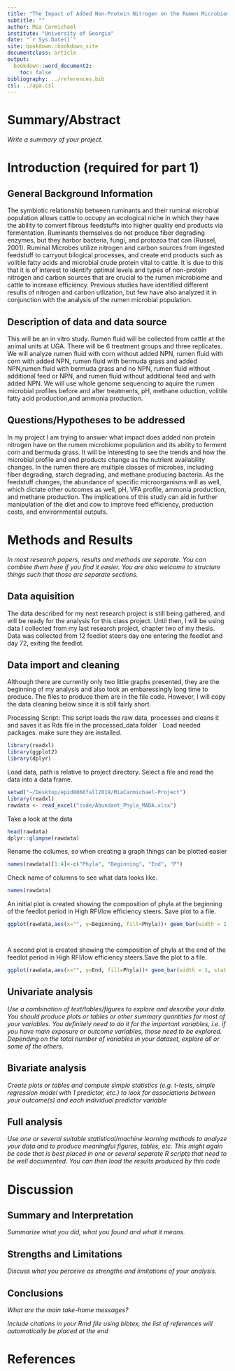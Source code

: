 ```yaml
---
title: "The Impact of Added Non-Protein Nitrogen on the Rumen Microbiome and Fermentation of Substrates"
subtitle: ""
author: Mia Carmichael
institute: "University of Georgia"
date: "`r Sys.Date()`"
site: bookdown::bookdown_site
documentclass: article
output:
  bookdown::word_document2: 
    toc: false
bibliography: ../references.bib
csl: ../apa.csl
---
```



# Summary/Abstract
_Write a summary of your project._

# Introduction (required for part 1)

## General Background Information
The symbiotic relationship between ruminants and their ruminal microbial population allows cattle to occupy an ecological niche in which they have the ability to convert fibrous feedstuffs into higher quality end products via fermentation. Ruminants themselves do not produce fiber degrading enzymes, but they harbor bacteria, fungi, and protozoa that can (Russel, 2001). Ruminal Microbes utilize nitrogen and carbon sources from ingested feedstuff to carryout bilogical processes, and create end products such as volitile fatty acids and microbial crude protein vital to cattle. It is due to this that it is of interest to identify optimal levels and types of non-protein nitrogen and carbon sources that are crucial to the rumen microbiome and cattle to increase efficiency. Previous studies have identified different results of nitrogen and carbon utlization, but few have also analyzed it in conjunction with the analysis of the rumen microbial population. 

## Description of data and data source
This will be an in vitro study. Rumen fluid will be collected from cattle at the animal units at UGA. There will be 6 treatment groups and three replicates. We will analyze rumen fluid with corn without added NPN, rumen fluid with corn with added NPN, rumen fluid with bermuda grass and added NPN,rumen fluid with bermuda grass and no NPN, rumen fluid without additional feed or NPN, and rumen fluid without additional feed and with added NPN. We will use whole genome sequencing to aquire the rumen microbial profiles before and after treatments, pH, methane oduction, volitile fatty acid production,and ammonia production.

## Questions/Hypotheses to be addressed
In my project I am trying to answer what impact does added non protein nitrogen have on the rumen microbiome population and its ability to ferment corn and bermuda grass. It will be interesting to see the trends and how the microbial profile and end products change as the nutrient availability changes. In the rumen there are multiple classes of microbes, including fiber degrading, starch degrading, and methane producing bacteria. As the feedstuff changes, the abundance of specific microorganisms will as well, which dictate other outcomes as well, pH, VFA profile, ammonia production, and methane production. The implications of this study can aid in further manipulation of the diet and cow to improve feed efficiency, production costs, and envirornmental outputs. 

# Methods and Results

_In most research papers, results and methods are separate. You can combine them here if you find it easier. You are also welcome to structure things such that those are separate sections._


## Data aquisition
The data described for my next research project is still being gathered, and will be ready for the analysis for this class project. Until then, I will be using data I collected from my last research project, chapter two of my thesis. Data was collected from 12 feedlot steers day one entering the feedlot and day 72, exiting the feedlot. 

## Data import and cleaning
Although there are currently only two little graphs presented, they are the beginning of my analysis and also took an embaressingly long time to produce. The files to produce them are in the file code. However, I will copy the data cleaning below since it is still fairly short. 


Processing Script: This script loads the raw data, processes and cleans it and saves it as Rds file in the processed_data folder
`
Load needed packages. make sure they are installed.
```r

library(readxl)
library(ggplot2)
library(dplyr)
```

Load data, path is relative to project directory. Select a file and read the data into a data frame.

```r
setwd("~/Desktop/epid8060fall2019/MiaCarmichael-Project")
library(readxl)
rawdata <- read_excel("code/Abundant_Phyla_MADA.xlsx")
```

Take a look at the data
```r

head(rawdata)
dplyr::glimpse(rawdata)
```

Rename the columes, so when creating a graph things can be plotted easier
```r

names(rawdata)[1:4]<-c("Phyla", "Beginning", "End", "P")
```

Check name of columns to see what data looks like.                                    
```r

names(rawdata)
```

An initial plot is created showing the composition of phyla at the beginning of the feedlot period in High RFI/low efficiency steers. Save plot to a file. 
```r

ggplot(rawdata,aes(x="", y=Beginning, fill=Phyla))+ geom_bar(width = 1, stat = "identity")




```


A second plot is created showing the composition of phyla at the end of the feedlot period in High RFI/low efficiency steers.Save the plot to a file.
```r

ggplot(rawdata,aes(x="", y=End, fill=Phyla))+ geom_bar(width = 1, stat = "identity")


```


## Univariate analysis
_Use a combination of text/tables/figures to explore and describe your data. You should produce plots or tables or other summary quantities for most of your variables. You definitely need to do it for the important variables, i.e. if you have main exposure or outcome variables, those need to be explored. Depending on the total number of variables in your dataset, explore all or some of the others._

## Bivariate analysis
_Create plots or tables and compute simple statistics (e.g. t-tests, simple regression model with 1 predictor, etc.) to look for associations between your outcome(s) and each individual predictor variable_


## Full analysis
_Use one or several suitable statistical/machine learning methods to analyze your data and to produce meaningful figures, tables, etc. This might again be code that is best placed in one or several separate R scripts that need to be well documented. You can then load the results produced by this code_

# Discussion

## Summary and Interpretation
_Summarize what you did, what you found and what it means._

## Strengths and Limitations
_Discuss what you perceive as strengths and limitations of your analysis._

## Conclusions
_What are the main take-home messages?_


_Include citations in your Rmd file using bibtex, the list of references will automatically be placed at the end_

# References

